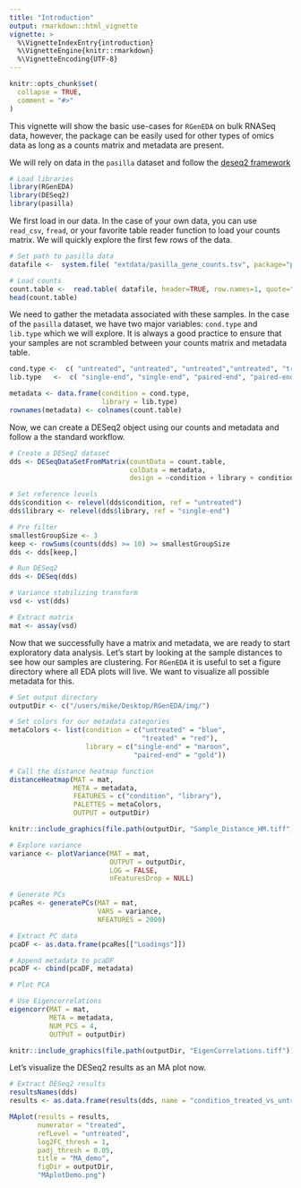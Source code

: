 ```yaml
---
title: "Introduction"
output: rmarkdown::html_vignette
vignette: >
  %\VignetteIndexEntry{introduction}
  %\VignetteEngine{knitr::rmarkdown}
  %\VignetteEncoding{UTF-8}
---
```


```r
knitr::opts_chunk$set(
  collapse = TRUE,
  comment = "#>"
)
```

This vignette will show the basic use-cases for `RGenEDA` on bulk RNASeq data, however, the package can be easily used for other types of omics data as long as a counts matrix and metadata are present. 

We will rely on data in the `pasilla` dataset and follow the [deseq2 framework](https://www.bioconductor.org/packages/devel/bioc/vignettes/DESeq2/inst/doc/DESeq2.html)

```r
# Load libraries
library(RGenEDA)
library(DESeq2)
library(pasilla)
```

We first load in our data. In the case of your own data, you can use `read_csv`, `fread`, or your favorite table reader function to load your counts matrix. We will quickly explore the first few rows of the data. 
```r
# Set path to pasilla data
datafile <-  system.file( "extdata/pasilla_gene_counts.tsv", package="pasilla" )

# Load counts
count.table <-  read.table( datafile, header=TRUE, row.names=1, quote="", comment.char="" )
head(count.table)

```

We need to gather the metadata associated with these samples. In the case of the `pasilla` dataset, we have two major variables: `cond.type` and `lib.type` which we will explore. It is always a good practice to ensure that your samples are not scrambled between your counts matrix and metadata table. 
```r
cond.type <-  c( "untreated", "untreated", "untreated","untreated", "treated", "treated", "treated" )
lib.type   <-  c( "single-end", "single-end", "paired-end", "paired-end", "single-end", "paired-end", "paired-end" ) 

metadata <- data.frame(condition = cond.type,
                       library = lib.type)
rownames(metadata) <- colnames(count.table)
```

Now, we can create a DESeq2 object using our counts and metadata and follow a the standard workflow.
```r

# Create a DESeq2 dataset
dds <- DESeqDataSetFromMatrix(countData = count.table,
                              colData = metadata,
                              design = ~condition + library + condition:library)

# Set reference levels
dds$condition <- relevel(dds$condition, ref = "untreated")
dds$library <- relevel(dds$library, ref = "single-end")

# Pre filter
smallestGroupSize <- 3
keep <- rowSums(counts(dds) >= 10) >= smallestGroupSize
dds <- dds[keep,]

# Run DESeq2
dds <- DESeq(dds)

# Variance stabilizing transform
vsd <- vst(dds)

# Extract matrix
mat <- assay(vsd)
```

Now that we successfully have a matrix and metadata, we are ready to start exploratory data analysis. 
Let's start by looking at the sample distances to see how our samples are clustering. For `RGenEDA` it is useful to set a figure directory where all EDA plots will live. We want to visualize all possible metadata for this. 

```r

# Set output directory
outputDir <- c("/users/mike/Desktop/RGenEDA/img/")

# Set colors for our metadata categories
metaColors <- list(condition = c("untreated" = "blue",
                                 "treated" = "red"),
                   library = c("single-end" = "maroon",
                               "paired-end" = "gold"))

# Call the distance heatmap function
distanceHeatmap(MAT = mat,
                META = metadata,
                FEATURES = c("condition", "library"),
                PALETTES = metaColors,
                OUTPUT = outputDir)

knitr::include_graphics(file.path(outputDir, "Sample_Distance_HM.tiff"))


```

```r

# Explore variance
variance <- plotVariance(MAT = mat,
                         OUTPUT = outputDir,
                         LOG = FALSE,
                         nFeaturesDrop = NULL)

# Generate PCs
pcaRes <- generatePCs(MAT = mat,
                      VARS = variance,
                      NFEATURES = 2000)

# Extract PC data
pcaDF <- as.data.frame(pcaRes[["Loadings"]])

# Append metadata to pcaDF
pcaDF <- cbind(pcaDF, metadata)

# Plot PCA
```


```r

# Use Eigencorrelations
eigencorr(MAT = mat,
          META = metadata,
          NUM_PCS = 4,
          OUTPUT = outputDir)

knitr::include_graphics(file.path(outputDir, "EigenCorrelations.tiff"))
```

Let's visualize the DESeq2 results as an MA plot now.
```r
# Extract DESeq2 results
resultsNames(dds)
results <- as.data.frame(results(dds, name = "condition_treated_vs_untreated"))

MAplot(results = results,
       numerator = "treated",
       refLevel = "untreated",
       log2FC_thresh = 1,
       padj_thresh = 0.05,
       title = "MA_demo",
       figDir = outputDir,
       "MAplotDemo.png")

```
